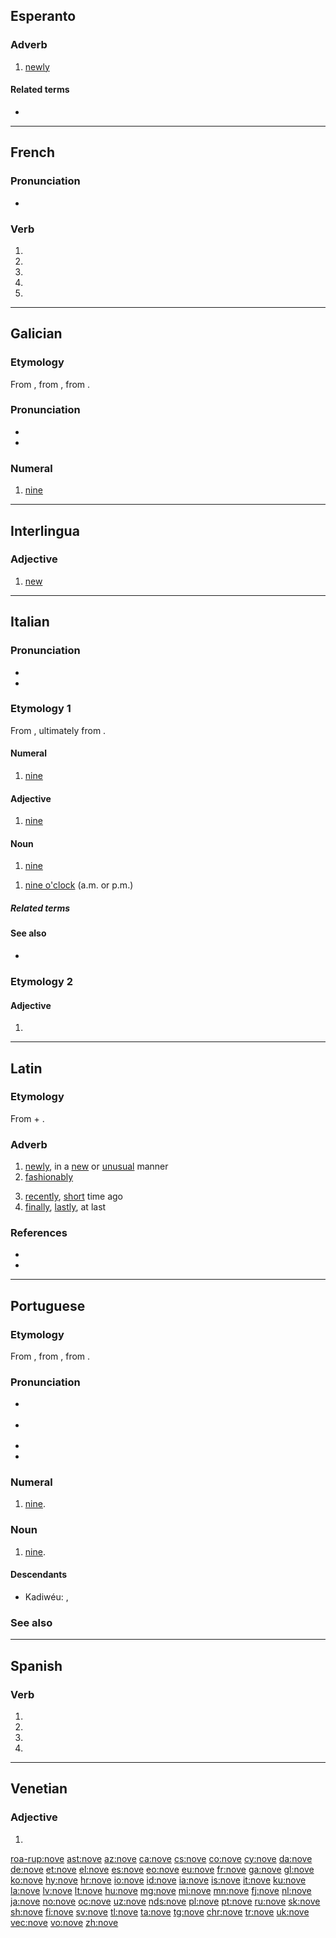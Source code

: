 {{also|Nove|nové|nőve|nővé}}
==Esperanto==

===Adverb===
{{eo-head}}

# [[newly]]

====Related terms====
* {{l|eo|nova|gloss=[[new]]}}

----

==French==

===Pronunciation===
* {{homophones|lang=fr|novent|noves}}

===Verb===
{{fr-verb-form}}

# {{inflection of|nover||1|s|pres|indc|lang=fr}}
# {{inflection of|nover||3|s|pres|indc|lang=fr}}
# {{inflection of|nover||1|s|pres|subj|lang=fr}}
# {{inflection of|nover||1|s|pres|subj|lang=fr}}
# {{inflection of|nover||2|s|impr|lang=fr}}

----

==Galician==
{{cardinalbox|gl|8|9|10|oito|dez|ord=noveno|wplink=Nove}}

===Etymology===
From {{inh|gl|roa-opt|nove}}, from {{inh|gl|la|novem}}, from {{inh|gl|ine-pro|*h₁néwn̥}}.

===Pronunciation===
* {{IPA|[ˈnɔbe]|lang=gl}}
* {{audio|Gl-nove.ogg|Audio|lang=gl}}

===Numeral===
{{gl-num-card}}

# {{lb|gl|cardinal}} [[nine]]

----

==Interlingua==

===Adjective===
{{head|ia|adjective}}

# [[new]]

----

==Italian==
{{cardinalbox|it|8|9|10|otto|dieci|ord=nono|mult=nonuplo|frac=nono}}
===Pronunciation===
* {{IPA|lang=it|/ˈnɔve/|[ˈn̺ɔː.ve]}}
* {{hyphenation|lang=it|nò|ve}}

===Etymology 1===
From {{inh|it|la|novem}}, ultimately from {{inh|it|ine-pro|*h₁néwn̥}}.

====Numeral====
{{head|it|numeral}}

# {{lb|it|cardinal}} [[nine]]

====Adjective====
{{head|it|adjective|g=m|g2=f|invariable}}

# [[nine]]

====Noun====
{{head|it|noun|g=m|invariable}}

# [[nine]]

{{head|it|noun|g=f-p}}

# {{lb|it|following the article|_|[[le#Italian|le]]}} [[nine o'clock]] (a.m. or p.m.)
#: {{ux|it|Sono '''le nove'''.|It's '''nine o'clock'''.}}

=====Related terms=====
{{rel3
|[[novanta]]
|[[novecentesco]]
|[[novecento]], [[Novecento]]
|[[novembre]]
|[[novemila]]
|[[novennale]]
|[[a nove zeri]]
|lang=it}}

====See also====
{{table:playing cards/it}}
* {{l|it|Appendix:Italian numbers}}

===Etymology 2===
====Adjective====
{{head|it|adjective form}}
# {{inflection of|lang=it|novo|novo|f|p}}

----

==Latin==

===Etymology===
From {{m|la|novus}} + {{m|la|-e}}.

===Adverb===
{{head|la|adverb}}

# [[newly]], in a [[new]] or [[unusual]] manner
# [[fashionably]]
#: {{ux|la|Ornata ut lepide! Ut concinne! Ut '''nove'''!|But decked out, sparkling with gold, and adorned so splendidly! How nicely! How '''fashionably'''!}}
# [[recently]], [[short]] time ago
# [[finally]], [[lastly]], at last

===References===
* {{R:L&S}}
* {{R:Gaffiot}}

----

==Portuguese==
{{cardinalbox|pt|8|9|10|oito|dez|ord=nono|mult=nônuplo|wplink=Nove}}

===Etymology===
From {{inh|pt|roa-opt|nove}}, from {{inh|pt|la|novem||nine}}, from {{inh|pt|ine-pro|*h₁néwn̥}}.

===Pronunciation===
* {{a|Brazil}} {{IPA|[ˈnɔ.vi]|lang=pt}}
* {{a|Portugal}} {{IPA|[ˈnɔ.vɨ]|lang=pt}}
* {{hyphenation|no|ve|lang=pt}}
* {{rhymes|ɔvi|lang=pt}}

===Numeral===
{{pt-cardinal}}

# [[nine]].

===Noun===
{{pt-noun|m|s}}

# [[nine]].

====Descendants====
* Kadiwéu: {{l|kbc|noove}}, {{l|kbc|noobe}}

===See also===
{{table:playing cards/pt}}

----

==Spanish==

===Verb===
{{es-verb-form}}

# {{es-verb form of|ending=ar|mood=subjunctive|tense=present|pers=1|number=singular|novar}}
# {{es-verb form of|ending=ar|mood=subjunctive|tense=present|pers=2|formal=yes|number=singular|novar}}
# {{es-verb form of|ending=ar|mood=subjunctive|tense=present|pers=3|number=singular|novar}}
# {{es-verb form of|ending=ar|mood=imperative|pers=2|formal=yes|number=singular|novar}}

----

==Venetian==

===Adjective===
{{head|vec|adjective form}}

# {{inflection of|novo||f|p|lang=vec}}

[[roa-rup:nove]]
[[ast:nove]]
[[az:nove]]
[[ca:nove]]
[[cs:nove]]
[[co:nove]]
[[cy:nove]]
[[da:nove]]
[[de:nove]]
[[et:nove]]
[[el:nove]]
[[es:nove]]
[[eo:nove]]
[[eu:nove]]
[[fr:nove]]
[[ga:nove]]
[[gl:nove]]
[[ko:nove]]
[[hy:nove]]
[[hr:nove]]
[[io:nove]]
[[id:nove]]
[[ia:nove]]
[[is:nove]]
[[it:nove]]
[[ku:nove]]
[[la:nove]]
[[lv:nove]]
[[lt:nove]]
[[hu:nove]]
[[mg:nove]]
[[mi:nove]]
[[mn:nove]]
[[fj:nove]]
[[nl:nove]]
[[ja:nove]]
[[no:nove]]
[[oc:nove]]
[[uz:nove]]
[[nds:nove]]
[[pl:nove]]
[[pt:nove]]
[[ru:nove]]
[[sk:nove]]
[[sh:nove]]
[[fi:nove]]
[[sv:nove]]
[[tl:nove]]
[[ta:nove]]
[[tg:nove]]
[[chr:nove]]
[[tr:nove]]
[[uk:nove]]
[[vec:nove]]
[[vo:nove]]
[[zh:nove]]
